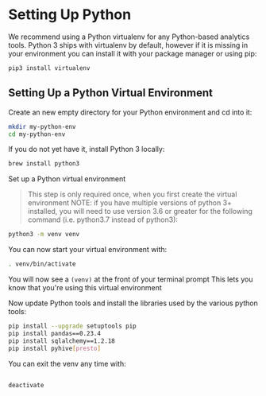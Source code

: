 Setting Up Python
=================

We recommend using a Python virtualenv for any Python-based analytics tools. Python 3 ships with virtualenv by default, however if it is missing in your environment you can install it with your package manager or using pip:

```sh
pip3 install virtualenv
```



Setting Up a Python Virtual Environment
---------------------------------------

Create an new empty directory for your Python environment and cd into it:

```sh
mkdir my-python-env
cd my-python-env
```



If you do not yet have it, install Python 3 locally:

```sh
brew install python3
```



Set up a Python virtual environment

> This step is only required once, when you first create the virtual environment NOTE: if you have multiple versions of python 3+ installed, you will need to use version 3.6 or greater for the following command (i.e. python3.7 instead of python3):

```sh
python3 -m venv venv
```



You can now start your virtual environment with:

```sh
. venv/bin/activate
```



You will now see a `(venv)` at the front of your terminal prompt This lets you know that you're using this virtual environment

Now update Python tools and install the libraries used by the various python tools:

```sh
pip install --upgrade setuptools pip
pip install pandas==0.23.4
pip install sqlalchemy==1.2.18
pip install pyhive[presto]
```



You can exit the venv any time with:

```

deactivate
```